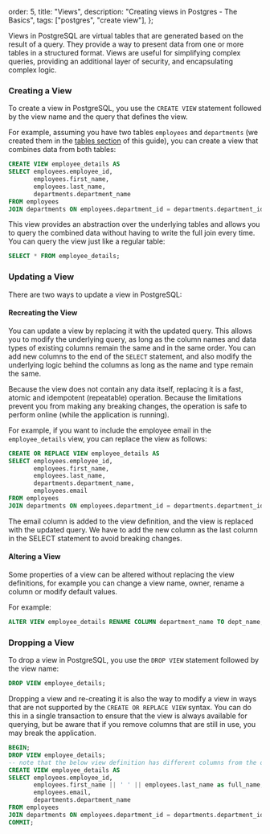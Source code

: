   order: 5,
  title: "Views",
  description: "Creating views in Postgres - The Basics",
  tags: ["postgres", "create view"],
};

Views in PostgreSQL are virtual tables that are generated based on the result of a query. 
They provide a way to present data from one or more tables in a structured format. Views are useful for simplifying complex queries,
providing an additional layer of security, and encapsulating complex logic.

### Creating a View

To create a view in PostgreSQL, you use the `CREATE VIEW` statement followed by the view name and the query that defines the view.

For example, assuming you have two tables `employees` and `departments` (we created them in the [tables section](postgres/createtable) of this guide),
you can create a view that combines data from both tables:

```sql
CREATE VIEW employee_details AS
SELECT employees.employee_id, 
       employees.first_name, 
       employees.last_name, 
       departments.department_name
FROM employees
JOIN departments ON employees.department_id = departments.department_id;
```

This view provides an abstraction over the underlying tables and allows you to query the combined data without having to write the full join
every time. You can query the view just like a regular table:

```sql
SELECT * FROM employee_details;
```

### Updating a View

There are two ways to update a view in PostgreSQL:

#### Recreating the View 

You can update a view by replacing it with the updated query. This allows you to modify the underlying query, as long as the column 
names and data types of existing columns remain the same and in the same order. You can add new columns to the end of the `SELECT` 
statement, and also modify the underlying logic behind the columns as long as the name and type remain the same.

Because the view does not contain any data itself, replacing it is a fast, atomic and idempotent (repeatable) operation. 
Because the limitations prevent you from making any breaking changes, the operation is safe to perform online (while the application is running).

For example, if you want to include the employee email in the `employee_details` view, you can replace the view as follows:


```sql
CREATE OR REPLACE VIEW employee_details AS
SELECT employees.employee_id, 
       employees.first_name,
       employees.last_name, 
       departments.department_name, 
       employees.email
FROM employees
JOIN departments ON employees.department_id = departments.department_id;
```

The email column is added to the view definition, and the view is replaced with the updated query. We have to add the new column as the
last column in the SELECT statement to avoid breaking changes.

#### Altering a View
Some properties of a view can be altered without replacing the view definitions, for example you can change a view name, owner, 
rename a column or modify default values.

For example:

```sql
ALTER VIEW employee_details RENAME COLUMN department_name TO dept_name;
```

### Dropping a View

To drop a view in PostgreSQL, you use the `DROP VIEW` statement followed by the view name:

```sql
DROP VIEW employee_details;
```

Dropping a view and re-creating it is also the way to modify a view in ways that are not supported by the `CREATE OR REPLACE VIEW` syntax.
You can do this in a single transaction to ensure that the view is always available for querying, but be aware that if you remove columns 
that are still in use, you may break the application.

```sql
BEGIN;
DROP VIEW employee_details;
-- note that the below view definition has different columns from the original view
CREATE VIEW employee_details AS
SELECT employees.employee_id, 
       employees.first_name || ' ' || employees.last_name as full_name,
       employees.email, 
       departments.department_name
FROM employees
JOIN departments ON employees.department_id = departments.department_id;
COMMIT;
```